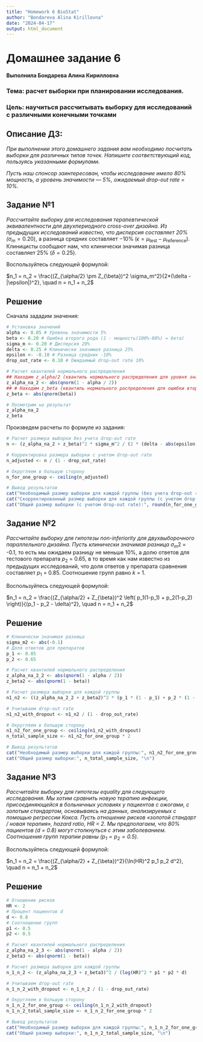 ---
title: "Homework 6 BioStat"
author: "Bondareva Alina Kirillovna"
date: "2024-04-17"
output: html_document
---

# Домашнее задание 6

#### Выполнила Бондарева Алина Кирилловна

### **Тема:** расчет выборки при планировании исследования.

### **Цель:** научиться рассчитывать выборку для исследований с различными конечными точками

## **Описание ДЗ:**

*При выполнении этого домашнего задания вам необходимо посчитать выборки для различных типов точек. Напишите соответствующий код, пользуясь указанными формулами.*

*Пусть наш спонсор заинтересован, чтобы исследование имело 80% мощность, а уровень значимости — 5%, ожидаемый drop-out rate = 10%.*

## **Задание №1**

*Рассчитайте выборку для исследования терапевтической эквивалентности для двухпериодного cross-over дизайна. Из предыдущих исследований известно, что дисперсия составляет 20% (*$\sigma_m = 0.20$), а разница средних составляет −10% ($\epsilon = \mu_{\text{test}} - \mu_{\text{reference}}$). Клиницисты сообщают нам, что клинически значимая разница составляет 25% ($\delta = 0.25$).

Воспользуйтесь следующей формулой:

$n_1 = n_2 = \frac{(Z_{\alpha/2} \pm Z_{\beta})^2 \sigma_m^2}{2*(\delta - |\epsilon|)^2}, \quad n = n_1 + n_2$

## **Решение**

Сначала зададим значения:

```{r, include=TRUE}
# Установка значений
alpha <- 0.05 # Уровень значимости 5%
beta <- 0.20 # Ошибка второго рода (1 - мощность(100%-80%) = бета)
sigma_m <- 0.20 # Дисперсия 20%
delta <- 0.25 # Клинически значимая разница 25%
epsilon <- -0.10 # Разница средних -10%
drop_out_rate <- 0.10 # Ожидаемый drop-out rate 10%

# Расчет квантилей нормального распределения
## Находим z_alpha/2 (квантиль нормального распределения для уровня значимости alpha/2)
z_alpha_na_2 <- abs(qnorm(1 - alpha / 2))
## # Находим z_beta (квантиль нормального распределения для ошибки второго рода (бета))
z_beta <- abs(qnorm(beta))

# Посмотрим на результат
z_alpha_na_2
z_beta

```

Произведем расчеты по формуле из задания:

```{r, include=TRUE}
# Расчет размера выборки без учета drop-out rate
n <- (z_alpha_na_2 + z_beta)^2 * sigma_m^2 / (2 * (delta - abs(epsilon))^2)

# Корректировка размера выборки с учетом drop-out rate
n_adjusted <- n / (1 - drop_out_rate)

# Округляем в большую сторону
n_for_one_group <- ceiling(n_adjusted)

# Вывод результатов
cat("Необходимый размер выборки для каждой группы (без учета drop-out rate):", round(n), "\n")
cat("Скорректированный размер выборки для каждой группы (с учетом drop-out rate):", round(n_for_one_group), "\n")
cat("Общий размер выборки (с учетом drop-out rate):", round(n_for_one_group * 2), "\n") # умножаем на 2, так как n1 = n2

```

## **Задание №2**

*Рассчитайте выборку для гипотезы non-inferiority для двухвыборочного параллельного дизайна. Пусть клинически значимая разница* $\sigma_m2$ = -0.1, то есть мы ожидаем разницу не меньше 10%, а долю ответов для тестового препарата $p_2$ = 0.65, в то время как нам известно из предыдущих исследований, что доля ответов у препарата сравнения составляет $p_1$ = 0.85. Соотношение групп равно $k$ = 1.

Воспользуйтесь следующей формулой:

$n_1 = n_2 = \frac{(Z_{\alpha/2} + Z_{\beta})^2 \left( p_1(1-p_1) + p_2(1-p_2) \right)}{(p_1 - p_2 - \delta)^2}, \quad n = n_1 + n_2$

## **Решение**

```{r, include=TRUE}
# Клинически значимая разница
sigma_m2 <- abs(-0.1)
# Доля ответов для препаратов
p_1 <- 0.85
p_2 <- 0.65

# Расчет квантилей нормального распределения
z_alpha_na_2_2 <- abs(qnorm(1 - alpha / 2))
z_beta2 <- abs(qnorm(1 - beta))

# Расчет размера выборки для каждой группы
n1_n2 <- ((z_alpha_na_2_2 + z_beta2)^2 * (p_1 * (1 - p_1) + p_2 * (1 - p_2))) / (p_1 - p_2 - delta)^2

# Учитываем drop-out rate
n1_n2_with_dropout <- n1_n2 / (1 - drop_out_rate)

# Округляем в большую сторону
n1_n2_for_one_group <- ceiling(n1_n2_with_dropout)
n_total_sample_size <- n1_n2_for_one_group * 2

# Вывод результатов
cat("Необходимый размер выборки для каждой группы:", n1_n2_for_one_group, "\n")
cat("Общий размер выборки:", n_total_sample_size, "\n")
```

## **Задание №3**

*Рассчитайте выборку для гипотезы equality для следующего исследования. Мы хотим сравнить новую терапию инфекции, присоединяющейся в больничных условиях у пациентов с ожогами, с золотым стандартом, основываясь на данных, анализируемых с помощью регрессии Кокса. Пусть отношение рисков «золотой стандарт / новая терапия», hazard ratio, HR = 2. Мы предполагаем, что 80% пациентов ($d$ = 0.8) могут столкнуться с этим заболеванием. Соотношения групп терапии равны ($p_1 = p_2 = 0.5$).*

Воспользуйтесь следующей формулой:

$n_1 = n_2 = \frac{(Z_{\alpha/2} + Z_{\beta})^2}{\ln(HR)^2 p_1 p_2 d^2}, \quad n = n_1 + n_2$

## **Решение**

```{r,include=TRUE}
# Отношение рисков
HR <- 2
# Процент пациентов d
d <- 0.8
# Соотношение групп
p1 <- 0.5
p2 <- 0.5

# Расчет квантилей нормального распределения
z_alpha_na_2_3 <- abs(qnorm(1 - alpha / 2))
z_beta3 <- abs(qnorm(1 - beta))

# Расчет размера выборки для каждой группы
n_1_n_2 <- (z_alpha_na_2_3 + z_beta3)^2 / (log(HR)^2 * p1 * p2 * d)

# Учитываем drop-out rate
n_1_n_2_with_dropout <- n_1_n_2 / (1 - drop_out_rate)

# Округляем в большую сторону
n_1_n_2_for_one_group <- ceiling(n_1_n_2_with_dropout)
n_1_n_2_total_sample_size <- n_1_n_2_for_one_group * 2

# Вывод результатов
cat("Необходимый размер выборки для каждой группы:", n_1_n_2_for_one_group, "\n")
cat("Общий размер выборки:", n_1_n_2_total_sample_size, "\n")
```

